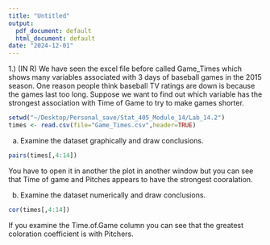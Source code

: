 ```yaml
---
title: "Untitled"
output:
  pdf_document: default
  html_document: default
date: "2024-12-01"
---
```

1.) (IN R) We have seen the excel file before called Game_Times which shows many variables
associated with 3 days of baseball games in the 2015 season. One reason people think baseball
TV ratings are down is because the games last too long. Suppose we want to find out which
variable has the strongest association with Time of Game to try to make games shorter.
```r
setwd("~/Desktop/Personal_save/Stat_405_Module_14/Lab_14.2")
times <- read.csv(file="Game_Times.csv",header=TRUE)
```

a. Examine the dataset graphically and draw conclusions.
```r
pairs(times[,4:14])
```
You have to open it in another the plot in another window but you can see that Time of game and Pitches appears to have the strongest cooralation. 

b. Examine the dataset numerically and draw conclusions.
```r
cor(times[,4:14])
```

If you examine the Time.of.Game column you can see that the greatest coloration coefficient is with Pitchers.
